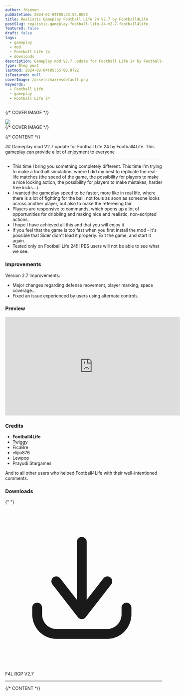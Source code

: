 ```yaml
---
author: fdseven
pubDatetime: 2024-02-04T05:33:55.868Z
title: Realistic Gameplay Football Life 24 V2.7 by Football4Life
postSlug: realistic-gameplay-football-life-24-v2-7-football4life
featured: false
draft: false
tags:
  - gameplay
  - mod
  - Football Life 24
  - downloads
description: Gameplay mod V2.7 update for Football Life 24 by Football4Life. This gameplay can provide a lot of enjoyment to everyone
type: Blog post
lastmod: 2024-02-04T05:55:00.972Z
isFeatured: null
coverImage: /assets/maxresdefault.png
keywords:
  - Football Life
  - gameplay
  - Football Life 24
---
```



{/* COVER IMAGE */}

<div class="col-start-1 col-span-8 lg:col-start-2 lg:col-end-9 lg:row-span-2 mt-0 lg:-mt-40">
  <div className="relative lg:-mr-8">
    <img
      transition:persist
      src={frontmatter.coverImage}
      className="cover w-full aspect-video object-cover"
    />
  </div>
</div>
{/* COVER IMAGE */}

{/* CONTENT */}

<div class="col-span-8 md:col-start-2 md:col-span-6 lg:col-start-2 lg:col-span-4 [&>h2]:!mt-0">
  ## Gameplay mod V2.7 update for Football Life 24 by Football4Life. This gameplay can provide a lot of enjoyment to everyone

<hr />

- This time I bring you something completely different. This time I'm trying to make a football simulation, where I did my best to replicate the real-life matches (the speed of the game, the possibility for players to make a nice looking action, the possibility for players to make mistakes, harder free kicks...).
- I wanted the gameplay speed to be faster, more like in real life, where there is a lot of fighting for the ball, not fouls as soon as someone looks across another player, but also to make the refereeing fair.
- Players are responsive to commands, which opens up a lot of opportunities for dribbling and making nice and realistic, non-scripted actions.
- I hope I have achieved all this and that you will enjoy it.
- If you feel that the game is too fast when you first install the mod - it's possible that Sider didn't load it properly. Exit the game, and start it again.
- Tested only on Football Life 24!!! PES users will not be able to see what we see.

### Improvements

Version 2.7 Improvements:

- Major changes regarding defense movement, player marking, space coverage...
- Fixed an issue experienced by users using alternate controls.

### Preview

<div class="aspect-video relative">
  <iframe
    class="absolute w-full h-full"
    width="560"
    height="315"
    src="https://www.youtube.com/embed/JM8BuZ7U7_c?si=uoGtiBeiFMAGS8cn"
    title="YouTube video player"
    frameborder="0"
    allow="accelerometer; autoplay; clipboard-write; encrypted-media; gyroscope; picture-in-picture; web-share"
    allowfullscreen
  ></iframe>
</div>

### Credits

- **Football4Life**
- Twiggy
- FicaBre
- elijio876
- Lewpop
- Prayudi Stargames

And to all other users who helped Football4Life with their well-intentioned comments.

### Downloads

{" "}

<div className="flex flex-wrap gap-2">
  <LinkButton
    targetNew={true}
    title="F4L Arcade Gameplay V2.7"
    href="https://evoweb.uk/attachments/f4l_rgp_v2-7-rar.260986/"
    className="flex items-center [&>p]:!m-0 px-4 !text-skin-inverted [&>p]:!text-skin-inverted [&>p>svg]:text-skin-inverted bg-skin-accent rounded-full !decoration-transparent border border-skin-accent transition duration-500"
  >
    <svg
      class="text-skin-inverted"
      viewBox="0 0 24 24"
      fill="none"
      xmlns="http://www.w3.org/2000/svg"
    >
      <g id="SVGRepo_bgCarrier" stroke-width="0"></g>
      <g
        id="SVGRepo_tracerCarrier"
        stroke-linecap="round"
        stroke-linejoin="round"
      ></g>
      <g id="SVGRepo_iconCarrier">
        <path
          d="M5.625 15C5.625 14.5858 5.28921 14.25 4.875 14.25C4.46079 14.25 4.125 14.5858 4.125 15H5.625ZM4.875 16H4.125H4.875ZM19.275 15C19.275 14.5858 18.9392 14.25 18.525 14.25C18.1108 14.25 17.775 14.5858 17.775 15H19.275ZM11.1086 15.5387C10.8539 15.8653 10.9121 16.3366 11.2387 16.5914C11.5653 16.8461 12.0366 16.7879 12.2914 16.4613L11.1086 15.5387ZM16.1914 11.4613C16.4461 11.1347 16.3879 10.6634 16.0613 10.4086C15.7347 10.1539 15.2634 10.2121 15.0086 10.5387L16.1914 11.4613ZM11.1086 16.4613C11.3634 16.7879 11.8347 16.8461 12.1613 16.5914C12.4879 16.3366 12.5461 15.8653 12.2914 15.5387L11.1086 16.4613ZM8.39138 10.5387C8.13662 10.2121 7.66533 10.1539 7.33873 10.4086C7.01212 10.6634 6.95387 11.1347 7.20862 11.4613L8.39138 10.5387ZM10.95 16C10.95 16.4142 11.2858 16.75 11.7 16.75C12.1142 16.75 12.45 16.4142 12.45 16H10.95ZM12.45 5C12.45 4.58579 12.1142 4.25 11.7 4.25C11.2858 4.25 10.95 4.58579 10.95 5H12.45ZM4.125 15V16H5.625V15H4.125ZM4.125 16C4.125 18.0531 5.75257 19.75 7.8 19.75V18.25C6.61657 18.25 5.625 17.2607 5.625 16H4.125ZM7.8 19.75H15.6V18.25H7.8V19.75ZM15.6 19.75C17.6474 19.75 19.275 18.0531 19.275 16H17.775C17.775 17.2607 16.7834 18.25 15.6 18.25V19.75ZM19.275 16V15H17.775V16H19.275ZM12.2914 16.4613L16.1914 11.4613L15.0086 10.5387L11.1086 15.5387L12.2914 16.4613ZM12.2914 15.5387L8.39138 10.5387L7.20862 11.4613L11.1086 16.4613L12.2914 15.5387ZM12.45 16V5H10.95V16H12.45Z"
          fill="currentColor"
        ></path>
      </g>
    </svg>
    <p>F4L RGP V2.7</p>
  </LinkButton>
</div>

<hr />

</div> 
{/* CONTENT */}
